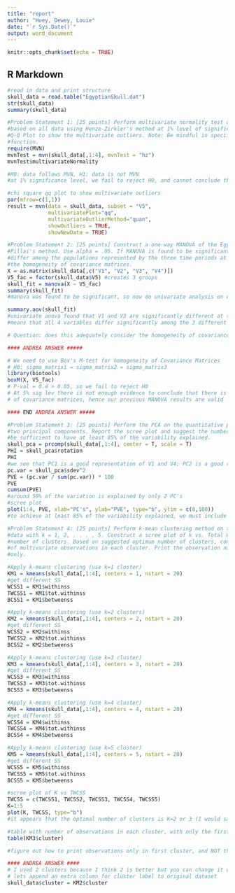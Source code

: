 ---
title: "report"
author: "Huey, Dewey, Louie"
date: "`r Sys.Date()`"
output: word_document
---

```{r setup, include=FALSE}
knitr::opts_chunk$set(echo = TRUE)
```

## R Markdown

```{r}
#read in data and print structure
skull_data = read.table("EgyptianSkull.dat")
str(skull_data)
summary(skull_data)
```

```{r}
#Problem Statement 1: [25 points] Perform multivariate normality test of the quantitative variables
#based on all data using Henze-Zirkler's method at 1% level of significance. Also, report the Chi-Square
#Q-Q Plot to show the multivariate outliers. Note: Be mindful in specifying different arguments in the "mvn"
#function.
require(MVN)
mvnTest = mvn(skull_data[,1:4], mvnTest = "hz")
mvnTest$multivariateNormality

#H0: data follows MVN, H1: data is not MVN
#at 1% significance level, we fail to reject H0, and cannot conclude that the data is not multivariate normal.

#chi square qq plot to show multivariate outliers
par(mfrow=c(1,1))
result = mvn(data = skull_data, subset = "V5", 
             multivariatePlot="qq",
             multivariateOutlierMethod="quan",
             showOutliers = TRUE,
             showNewData = TRUE)
```


```{r}
#Problem Statement 2: [25 points] Construct a one-way MANOVA of the Egyptian skull data using
#Pillai's method. Use alpha = .05. If MANOVA is found to be significant, determine which mean components
#differ among the populations represented by the three time periods at 5% level of significance considering
#the homogeneity of covariance matrices.
X = as.matrix(skull_data[,c("V1", "V2", "V3", "V4")])
V5_fac = factor(skull_data$V5) #creates 3 groups
skull_fit = manova(X ~ V5_fac)
summary(skull_fit)
#manova was found to be significant, so now do univariate analysis on each variable

summary.aov(skull_fit)
#univariate anova found that V1 and V3 are significantly different at the 5% level
#means that all 4 variables differ significantly among the 3 different time periods

# Question: does this adequately consider the homogeneity of covariance matrices?

#### ANDREA ANSWER #####

# We need to use Box's M-test for homogeneity of Covariance Matrices
# H0: sigma_matrix1 = sigma_matrix2 = sigma_matrix3
library(biotools)
boxM(X, V5_fac)
# P-val = 0.4 > 0.05, so we fail to reject H0
# At 5% sig lev there is not enough evidence to conclude that there is no omogeneity
# of covariance matrices, hence our previous MANOVA results are valid

#### END ANDREA ANSWER #####
```

```{r}

#Problem Statement 3: [25 points] Perform the PCA on the quantitative part of the data. Interpret the first
#two principal components. Report the scree plot and suggest the number of principal components would
#be sufficient to have at least 85% of the variability explained.
skull_pca = prcomp(skull_data[,1:4], center = T, scale = T)
PHI = skull_pca$rotation
PHI
#we see that PC1 is a good representation of V1 and V4; PC2 is a good representation of V3; PC3 is a good representation of V2
pc.var = skull_pca$sdev^2
PVE = (pc.var / sum(pc.var)) * 100
PVE
cumsum(PVE)
#around 59% of the variation is explained by only 2 PC's
#scree plot
plot(1:4, PVE, xlab="PC's", ylab="PVE", type="b", ylim = c(0,100))
#to achieve at least 85% of the variability explained, we must include all 4 predictor variables, V1, V2, V3 and V4.
```

```{R}
#Problem Statement 4: [25 points] Perform k-mean clustering method on the quantitative part of the
#data with k = 1, 2, . . . , 5. Construct a scree plot of k vs. Total Within Cluster SS and suggest the optimum
#number of clusters. Based on suggested optimum number of clusters, construct a table to show the number
#of multivariate observations in each cluster. Print the observation numbers that belong to the first cluster
#only.

#Apply k-means clustering (use k=1 cluster)
KM1 = kmeans(skull_data[,1:4], centers = 1, nstart = 20)
#get different SS
WCSS1 = KM1$withinss
TWCSS1 = KM1$tot.withinss
BCSS1 = KM1$betweenss

#Apply k-means clustering (use k=2 clusters)
KM2 = kmeans(skull_data[,1:4], centers = 2, nstart = 20)
#get different SS
WCSS2 = KM2$withinss
TWCSS2 = KM2$tot.withinss
BCSS2 = KM2$betweenss

#Apply k-means clustering (use k=3 cluster)
KM3 = kmeans(skull_data[,1:4], centers = 3, nstart = 20)
#get different SS
WCSS3 = KM3$withinss
TWCSS3 = KM3$tot.withinss
BCSS3 = KM3$betweenss

#Apply k-means clustering (use k=4 cluster)
KM4 = kmeans(skull_data[,1:4], centers = 4, nstart = 20)
#get different SS
WCSS4 = KM4$withinss
TWCSS4 = KM4$tot.withinss
BCSS4 = KM4$betweenss

#Apply k-means clustering (use k=5 cluster)
KM5 = kmeans(skull_data[,1:4], centers = 5, nstart = 20)
#get different SS
WCSS5 = KM5$withinss
TWCSS5 = KM5$tot.withinss
BCSS5 = KM5$betweenss

#scree plot of K vs TWCSS
TWCSS = c(TWCSS1, TWCSS2, TWCSS3, TWCSS4, TWCSS5)
K=1:5
plot(K, TWCSS, type="b")
#it appears that the optimal number of clusters is K=2 or 3 (I would say 3--it really starts to level off after that...)

#table with number of observations in each cluster, with only the first cluster printed
table(KM3$cluster)

#figure out how to print observations only in first cluster, and NOT the table above!

#### ANDREA ANSWER ####
# I used 2 clusters because I think 2 is better but you can change it of course
# lets append an extra column for cluster label to original dataset
skull_data$cluster = KM2$cluster



```